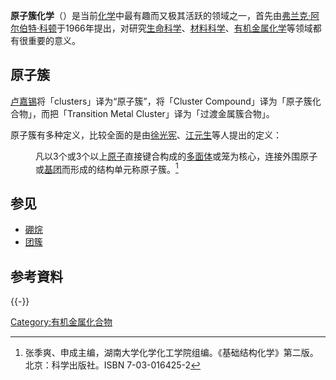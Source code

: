 {{多個問題|
{{expand|time=2011-04-26T10:26:13+00:00}}
{{TotallyDisputed|time=2017-07-06T6:51:28+00:00}}
{{Expand English}}
}}
'''原子簇化学'''（{{lang-en|Cluster Chemistry}}）是当前[[化学|化学]]中最有趣而又极其活跃的领域之一，首先由[[弗兰克·阿尔伯特·科顿|弗兰克·阿尔伯特·科顿]]于1966年提出，对研究[[生命科学|生命科学]]、[[材料科学|材料科学]]、[[有机金属化学|有机金属化学]]等领域都有很重要的意义。

== 原子簇 ==
{{Main|原子簇}}
[[卢嘉锡|卢嘉锡]]将「clusters」译为“原子簇”，将「Cluster Compound」译为「原子簇化合物」，而把「Transition Metal Cluster」译为「过渡金属簇合物」。

原子簇有多种定义，比较全面的是由[[徐光宪|徐光宪]]、[[江元生|江元生]]等人提出的定义：
:凡以3个或3个以上[[原子|原子]]直接键合构成的[[多面体|多面体]]或笼为核心，连接外围原子或[[基团|基团]]而形成的结构单元称原子簇。<ref>张季爽、申成主编，湖南大学化学化工学院组编。《基础结构化学》第二版。北京：科学出版社。ISBN 7-03-016425-2</ref>

==  参见 ==
* [[硼烷|硼烷]]
* [[团簇|团簇]]

== 参考資料 ==
{{Reflist}}{{-}}{{化学分支}}

[[Category:有机金属化合物|Category:有机金属化合物]]